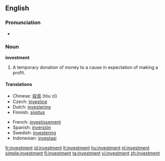 ==English==
{{wikipedia}}
===Pronunciation===
*{{audio|en-us-investment.ogg|Audio (US)}}


===Noun===
'''investment'''
#A temporary donation of money to a cause in expectation of making a profit.

====Translations====
{{trans-top|temporary donation of money}}
*Chinese: [[投资]] (tóu zī)
*Czech: [[investice]] {{f}}
*Dutch: [[investering]]
*Finnish: [[sijoitus]]
{{trans-mid}}
*French: [[investissement]]
*Spanish: [[inversión]] {{f}}
*Swedish: [[investering]]
*Indonesian: [[investasi]]
{{trans-bottom}}

[[fr:investment]]
[[id:investment]]
[[lt:investment]]
[[hu:investment]]
[[nl:investment]]
[[simple:investment]]
[[fi:investment]]
[[ta:investment]]
[[vi:investment]]
[[zh:investment]]